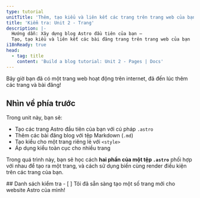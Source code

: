 ```yaml
---
type: tutorial
unitTitle: 'Thêm, tạo kiểu và liên kết các trang trên trang web của bạn'
title: 'Kiểm tra: Unit 2 - Trang'
description: |-
  Hướng dẫn: Xây dựng blog Astro đầu tiên của bạn —
  Tạo, tạo kiểu và liên kết các bài đăng trang trên trang web của bạn
i18nReady: true
head:
  - tag: title
    content: 'Build a blog tutorial: Unit 2 - Pages | Docs'
---
```



Bây giờ bạn đã có một trang web hoạt động trên internet, đã đến lúc thêm các trang và bài đăng!

## Nhìn về phía trước

Trong unit này, bạn sẽ:
- Tạo các trang Astro đầu tiên của bạn với cú pháp `.astro`
- Thêm các bài đăng blog với tệp Markdown (`.md`)
- Tạo kiểu cho một trang riêng lẻ với `<style>`
- Áp dụng kiểu toàn cục cho nhiều trang

 Trong quá trình này, bạn sẽ học cách **hai phần của một tệp `.astro`** phối hợp với nhau để tạo ra một trang, và cách sử dụng biến cùng render điều kiện trên các trang của bạn.

<Box icon="check-list">
## Danh sách kiểm tra

<Checklist>
- [ ] Tôi đã sẵn sàng tạo một số trang mới cho website Astro của mình!
</Checklist>
</Box>